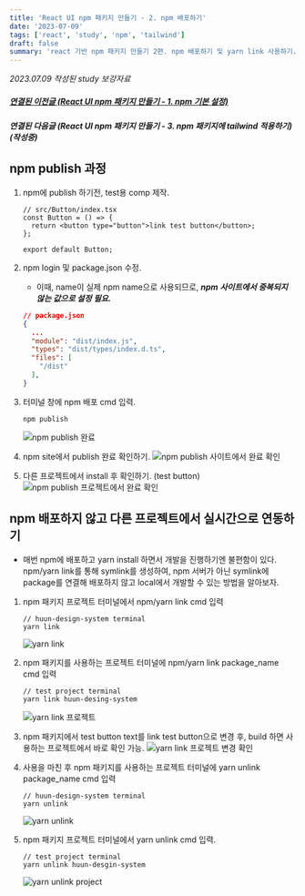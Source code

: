 ```yaml
---
title: 'React UI npm 패키지 만들기 - 2. npm 배포하기'
date: '2023-07-09'
tags: ['react', 'study', 'npm', 'tailwind']
draft: false
summary: 'react 기반 npm 패키지 만들기 2편. npm 배포하기 및 yarn link 사용하기.'
---
```


_2023.07.09 작성된 study 보강자료_

##### [연결된 이전글 (React UI npm 패키지 만들기 - 1. npm 기본 설정)](https://huun-devlog.vercel.app//blog/react/npm-module-setting)

##### _연결된 다음글 (React UI npm 패키지 만들기 - 3. npm 패키지에 tailwind 적용하기)(작성중)_

## npm publish 과정

1. npm에 publish 하기전, test용 comp 제작.

   ```tsx
   // src/Button/index.tsx
   const Button = () => {
     return <button type="button">link test button</button>;
   };

   export default Button;
   ```

2. npm login 및 package.json 수정.

   - 이때, name이 실제 npm name으로 사용되므로, _**npm 사이트에서 중복되지 않는 값으로 설정 필요.**_

   ```json
   // package.json
   {
     ...
     "module": "dist/index.js",
     "types": "dist/types/index.d.ts",
     "files": [
       "/dist"
     ],
   }
   ```

3. 터미널 창에 npm 배포 cmd 입력.

   ```
   npm publish
   ```

   ![npm publish 완료](/static/images/blog/react-module/npm-publish-cmd.png)

4. npm site에서 publish 완료 확인하기.
   ![npm publish 사이트에서 완료 확인](/static/images/blog/react-module/npm-publish-site.png)

5. 다른 프로젝트에서 install 후 확인하기. (test button)
   ![npm publish 프로젝트에서 완료 확인](/static/images/blog/react-module/npm-publish-complite.png)

## npm 배포하지 않고 다른 프로젝트에서 실시간으로 연동하기

- 매번 npm에 배포하고 yarn install 하면서 개발을 진행하기엔 불편함이 있다. npm/yarn link를 통해 symlink를 생성하여, npm 서버가 아닌 symlink에 package를 연결해 배포하지 않고 local에서 개발할 수 있는 방법을 알아보자.

1. npm 패키지 프로젝트 터미널에서 npm/yarn link cmd 입력

   ```
   // huun-design-system terminal
   yarn link
   ```

   ![yarn link](/static/images/blog/react-module/yarn-link-package.png)

2. npm 패키지를 사용하는 프로젝트 터미널에 npm/yarn link package_name cmd 입력

   ```
   // test project terminal
   yarn link huun-desing-system
   ```

   ![yarn link 프로젝트](/static/images/blog/react-module/yarn-link-test.png)

3. npm 패키지에서 test button text를 link test button으로 변경 후, build 하면 사용하는 프로젝트에서 바로 확인 가능.
   ![yarn link 프로젝트 변경 확인](/static/images/blog/react-module/yarn-link-test-success.png)

4. 사용을 마친 후 npm 패키지를 사용하는 프로젝트 터미널에 yarn unlink package_name cmd 입력

   ```
   // huun-design-system terminal
   yarn unlink
   ```

   ![yarn unlink](/static/images/blog/react-module/yarn-unlink.png)

5. npm 패키지 프로젝트 터미널에서 yarn unlink cmd 입력.

   ```
   // test project terminal
   yarn unlink huun-desgin-system
   ```

   ![yarn unlink project](/static/images/blog/react-module/yarn-unlink-project.png)
